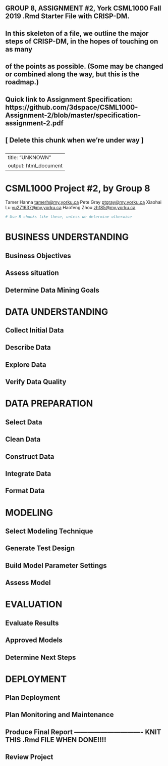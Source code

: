 #################################
##
## GROUP 8, ASSIGNMENT #2, York CSML1000 Fall 2019 .Rmd Starter File with CRISP-DM.
##
## In this skeleton of a file, we outline the major steps of CRISP-DM, in the hopes of touching on as many
## of the points as possible. (Some may be changed or combined along the way, but this is the roadmap.)
##
## Quick link to Assignment Specification: https://github.com/3dspace/CSML1000-Assignment-2/blob/master/specification-assignment-2.pdf
##
## [ Delete this chunk when we're under way ]
##
#################################

---
title: "UNKNOWN"
output: html_document
---

# CSML1000 Project #2, by Group 8
Tamer Hanna <tamerh@my.yorku.ca>
Pete Gray <ptgray@my.yorku.ca>
Xiaohai Lu <yu271637@my.yorku.ca>
Haofeng Zhou <zhf85@my.yorku.ca>

```{r message=FALSE, warning=FALSE}
# Use R chunks like these, unless we determine otherwise
```

# BUSINESS UNDERSTANDING

## Business Objectives
## Assess situation
## Determine Data Mining Goals


# DATA UNDERSTANDING

## Collect Initial Data
## Describe Data
## Explore Data
## Verify Data Quality


# DATA PREPARATION

## Select Data
## Clean Data
## Construct Data
## Integrate Data
## Format Data


# MODELING

## Select Modeling Technique
## Generate Test Design
## Build Model Parameter Settings
## Assess Model


# EVALUATION

## Evaluate Results
## Approved Models
## Determine Next Steps


# DEPLOYMENT

## Plan Deployment
## Plan Monitoring and Maintenance
## Produce Final Report -------------------------------  KNIT THIS .Rmd FILE WHEN DONE!!!!
## Review Project